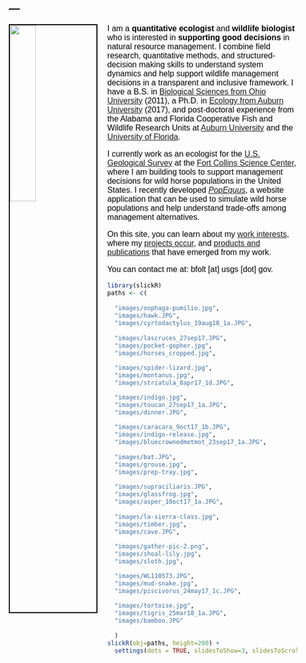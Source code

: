 ---
---

<link rel="stylesheet" href="styles.css" type="text/css">

<style type="text/css">
body{ /* Normal  */ font-size: 16px; font-family: Arial; color:black}
td {  /* Table  */ font-size: 8px;}
h1.title {font-size: 38px; color: DarkRed;}
h1 { /* Header 1 */ font-size: 28px; color: Black;}
h2 { /* Header 2 */ font-size: 22px; color: Black;}
h3 { /* Header 3 */ font-size: 18px; color: Black;}
code.r{ /* Code block */ font-size: 12px;}
pre { /* Code block - determines code spacing between lines */ font-size: 14px;}
</style>

<img src="images/me_amphiuma_2012.jpg" style="width:30%; border:2px solid; margin-right: 20px" align="left">

I am a **quantitative ecologist** and **wildlife biologist** who is interested in **supporting good decisions** in natural resource management. I combine field research, quantitative methods, and  structured-decision making skills to understand system dynamics and help support wildlife management decisions in a transparent and inclusive framework. I have a B.S. in [Biological Sciences from Ohio University](https://www.ohio.edu/cas/biology) (2011), a Ph.D. in [Ecology from Auburn University](http://www.auburn.edu/cosam/departments/biology/) (2017), and post-doctoral experience from the Alabama and Florida Cooperative Fish and Wildlife Research Units at [Auburn University](https://www1.usgs.gov/coopunits/unit/Alabama) and the [University of Florida](https://wec.ifas.ufl.edu/coop/). 

I currently work as an ecologist for the [U.S. Geological Survey](https://www.usgs.gov/) at the [Fort Collins Science Center](https://www.usgs.gov/centers/fort), where I am building tools to support management decisions for wild horse populations in the United States. I recently developed [*PopEquus*](https://rconnect.usgs.gov/popequus/), a website application that can be used to simulate wild horse populations and help understand trade-offs among management alternatives.

On this site, you can learn about my [work interests](https://brianfolt.github.io/research), where my [projects occur](https://brianfolt.github.io/locations), and [products and publications ](https://brianfolt.github.io/publications) that have emerged from my work.

You can contact me at: bfolt [at] usgs [dot] gov.

```r
library(slickR)
paths <- c(
  
  "images/oophaga-pumilio.jpg",
  "images/hawk.JPG",
  "images/cyrtodactylus_19aug18_1a.JPG",
  
  "images/lascruces_27sep17.JPG",
  "images/pocket-gopher.jpg",
  "images/horses_cropped.jpg",

  "images/spider-lizard.jpg",
  "images/montanus.jpg",
  "images/striatula_8apr17_1d.JPG",

  "images/indigo.jpg",
  "images/toucan_27sep17_1a.JPG",
  "images/dinner.JPG",

  "images/caracara_9oct17_1b.JPG",
  "images/indigo-release.jpg",
  "images/bluecrownedmotmot_23sep17_1a.JPG",
  
  "images/bat.JPG",
  "images/grouse.jpg",
  "images/prep-tray.jpg",

  "images/supraciliaris.JPG",
  "images/glassfrog.jpg",
  "images/asper_10oct17_1a.JPG",
  
  "images/la-sierra-class.jpg",
  "images/timber.jpg",
  "images/cave.JPG",

  "images/gather-pic-2.png",
  "images/shoal-lily.jpg",
  "images/sloth.jpg",

  "images/WL110573.JPG",
  "images/mud-snake.jpg",
  "images/piscivorus_24may17_1c.JPG",

  "images/tortoise.jpg",
  "images/tigris_25mar18_1a.JPG",
  "images/bamboo.JPG"
  
  )
slickR(obj=paths, height=200) + 
  settings(dots = TRUE, slidesToShow=3, slidesToScroll=3, autoplay=TRUE, autoplaySpeed=5000)
```